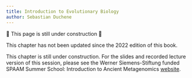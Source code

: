 ```yaml
---
title: Introduction to Evolutionary Biology
author: Sebastian Duchene
---
```


::: {.callout-important}
🚧 This page is still under construction 🚧
:::

::: {.callout-important}
This chapter has not been updated since the 2022 edition of this book.
:::

This chapter is still under construction. For the slides and recorded lecture version of this session, please see the Werner Siemens-Stiftung funded SPAAM Summer School: Introduction to Ancient Metagenomics [website](https://www.spaam-community.org/wss-summer-school/#/2022/day-5).